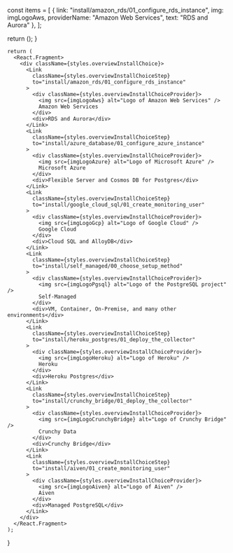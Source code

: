 



  const items = [
    { link: "install/amazon_rds/01_configure_rds_instance", img: imgLogoAws, providerName: "Amazon Web Services", text: "RDS and Aurora" },
  ];

  return (<InstallChoice docsRoot={true} items={items} />);
}

    return (
      <React.Fragment>
        <div className={styles.overviewInstallChoice}>
          <Link
            className={styles.overviewInstallChoiceStep}
            to="install/amazon_rds/01_configure_rds_instance"
          >
            <div className={styles.overviewInstallChoiceProvider}>
              <img src={imgLogoAws} alt="Logo of Amazon Web Services" />
              Amazon Web Services
            </div>
            <div>RDS and Aurora</div>
          </Link>
          <Link
            className={styles.overviewInstallChoiceStep}
            to="install/azure_database/01_configure_azure_instance"
          >
            <div className={styles.overviewInstallChoiceProvider}>
              <img src={imgLogoAzure} alt="Logo of Microsoft Azure" />
              Microsoft Azure
            </div>
            <div>Flexible Server and Cosmos DB for Postgres</div>
          </Link>
          <Link
            className={styles.overviewInstallChoiceStep}
            to="install/google_cloud_sql/01_create_monitoring_user"
          >
            <div className={styles.overviewInstallChoiceProvider}>
              <img src={imgLogoGcp} alt="Logo of Google Cloud" />
              Google Cloud
            </div>
            <div>Cloud SQL and AlloyDB</div>
          </Link>
          <Link
            className={styles.overviewInstallChoiceStep}
            to="install/self_managed/00_choose_setup_method"
          >
            <div className={styles.overviewInstallChoiceProvider}>
              <img src={imgLogoPgsql} alt="Logo of the PostgreSQL project" />
              Self-Managed
            </div>
            <div>VM, Container, On-Premise, and many other environments</div>
          </Link>
          <Link
            className={styles.overviewInstallChoiceStep}
            to="install/heroku_postgres/01_deploy_the_collector"
          >
            <div className={styles.overviewInstallChoiceProvider}>
              <img src={imgLogoHeroku} alt="Logo of Heroku" />
              Heroku
            </div>
            <div>Heroku Postgres</div>
          </Link>
          <Link
            className={styles.overviewInstallChoiceStep}
            to="install/crunchy_bridge/01_deploy_the_collector"
          >
            <div className={styles.overviewInstallChoiceProvider}>
              <img src={imgLogoCrunchyBridge} alt="Logo of Crunchy Bridge" />
              Crunchy Data
            </div>
            <div>Crunchy Bridge</div>
          </Link>
          <Link
            className={styles.overviewInstallChoiceStep}
            to="install/aiven/01_create_monitoring_user"
          >
            <div className={styles.overviewInstallChoiceProvider}>
              <img src={imgLogoAiven} alt="Logo of Aiven" />
              Aiven
            </div>
            <div>Managed PostgreSQL</div>
          </Link>
        </div>
      </React.Fragment>
    );
}

<InstallChoiceList />
<InstallChoiceStep />
